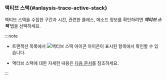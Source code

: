 ### 액티브 스택{#anlaysis-trace-active-stack}

<ImgLang img="analysis-tx-active-stack.png" desc="액티브 스택" />

액티브 스택을 수집한 구간과 시간, 관련한 클래스, 메소드 정보를 확인하려면 ***액티브 스택*** 탭을 선택하세요. 

:::note

* 트랜잭션 목록에서 ![액티브 스택 아이콘](/img/ic-s-active-stack.svg) 아이콘이 표시된 항목에서 확인할 수 있습니다.

* 액티브 스택에 대한 자세한 내용은 [다음 문서](analysis-apm#active-stack)를 참조하세요.

:::